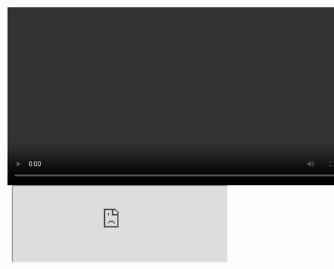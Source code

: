 <Section dark={true}>

<!-- latest video playlist -->

<Video id="UUYO_jab_esuFRV4b17AJtAw" playlist={true} width="800px" />

<PiCreature emotion="hooray" placement="side" design="big" />
<PiCreature emotion="speaking" placement="side" design="big" flip={true} />

</Section><Section>

<LessonGallery show="featured" />

</Section><Section>

<Center>
  <FeatureCard
    image="images/pages/support.png"
    text="Support comes primarily from direct memberships on Patreon"
    link="https://www.patreon.com/3blue1brown"
    buttonIcon="fab fa-patreon"
    buttonText="Patreon"
  />
  <FeatureCard
    image="images/pages/plushie.png"
    text="Math-themed merchandise, from pi plushies to differential equation socks"
    link="https://store.dftba.com/collections/3blue1brown"
    buttonIcon="fas fa-store"
    buttonText="Store"
  />
</Center>

</Section><Section>

<Center>
  <FeatureCard
    image="images/pages/youtube.svg"
    text="Subscribe for the latest videos and playlists"
    link="https://www.youtube.com/3blue1brown"
    buttonIcon="fas fa-arrow-right"
    buttonText="YouTube"
    mini={true}
  />
  <FeatureCard
    image="images/pages/twitter.svg"
    text="Animations, quips, and news about new projects"
    link="https://twitter.com/3blue1brown"
    buttonIcon="fas fa-arrow-right"
    buttonText="Twitter"
    mini={true}
  />
  <FeatureCard
    image="images/pages/reddit.svg"
    text="Share fun problems, questions, and projects"
    link="https://www.reddit.com/r/3Blue1Brown/"
    buttonIcon="fas fa-arrow-right"
    buttonText="SubReddit"
    mini={true}
  />
  <iframe
    src="https://3blue1brown.substack.com/embed"
    width="480"
    height="170"
  />
</Center>

</Section>
